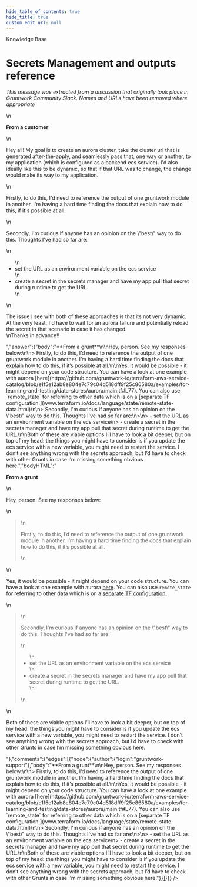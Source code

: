 ```yaml
---
hide_table_of_contents: true
hide_title: true
custom_edit_url: null
---
```



<CenterLayout>
<span class="title">Knowledge Base</span>
<h1>Secrets Management and outputs reference</h1>
<GitHub json={{"id":"MDEwOkRpc2N1c3Npb24zNTQ3MTMz","number":15,"author":{"login":"gruntwork-support"},"title":"Secrets Management and outputs reference","body":"_This message was extracted from a discussion that originally took place in Gruntwork Community Slack. Names and URLs have been removed where appropriate_\n\n**From a customer**\n\nHey all! My goal is to create an aurora cluster, take the cluster url that is generated after-the-apply, and seamlessly pass that, one way or another, to my application (which is configured as a backend ecs service). I'd also ideally like this to be dynamic, so that if that URL was to change, the change would make its way to my application.\n\nFirstly, to do this, I'd need to reference the output of one gruntwork module in another. I'm having a hard time finding the docs that explain how to do this, if it's possible at all.\n\nSecondly, I'm curious if anyone has an opinion on the \"best\" way to do this. Thoughts I've had so far are:\n\n- set the URL as an environment variable on the ecs service\n- create a secret in the secrets manager and have my app pull that secret during runtime to get the URL.\n\nThe issue I see with both of these approaches is that its not very dynamic. At the very least, I'd have to wait for an aurora failure and potentially reload the secret in that scenario in case it has changed.\nThanks in advance!!","bodyHTML":"<p dir=\"auto\"><em>This message was extracted from a discussion that originally took place in Gruntwork Community Slack. Names and URLs have been removed where appropriate</em></p>\n<p dir=\"auto\"><strong>From a customer</strong></p>\n<p dir=\"auto\">Hey all! My goal is to create an aurora cluster, take the cluster url that is generated after-the-apply, and seamlessly pass that, one way or another, to my application (which is configured as a backend ecs service). I'd also ideally like this to be dynamic, so that if that URL was to change, the change would make its way to my application.</p>\n<p dir=\"auto\">Firstly, to do this, I'd need to reference the output of one gruntwork module in another. I'm having a hard time finding the docs that explain how to do this, if it's possible at all.</p>\n<p dir=\"auto\">Secondly, I'm curious if anyone has an opinion on the \"best\" way to do this. Thoughts I've had so far are:</p>\n<ul dir=\"auto\">\n<li>set the URL as an environment variable on the ecs service</li>\n<li>create a secret in the secrets manager and have my app pull that secret during runtime to get the URL.</li>\n</ul>\n<p dir=\"auto\">The issue I see with both of these approaches is that its not very dynamic. At the very least, I'd have to wait for an aurora failure and potentially reload the secret in that scenario in case it has changed.<br>\nThanks in advance!!</p>","answer":{"body":"**From a grunt**\n\nHey, person. See my responses below:\n\n> Firstly, to do this, I’d need to reference the output of one gruntwork module in another. I’m having a hard time finding the docs that explain how to do this, if it’s possible at all.\n\nYes, it would be possible - it might depend on your code structure. You can have a look at one example with aurora [here](https://github.com/gruntwork-io/terraform-aws-service-catalog/blob/e1f5e12ab8e804e7c79c04d518dff9f25c86580a/examples/for-learning-and-testing/data-stores/aurora/main.tf#L77). You can also use `remote_state` for referring to other data which is on a [separate TF configuration.](www.terraform.io/docs/language/state/remote-state-data.html)\n\n> Secondly, I'm curious if anyone has an opinion on the \"best\" way to do this. Thoughts I've had so far are:\n>\n> - set the URL as an environment variable on the ecs service\n> - create a secret in the secrets manager and have my app pull that secret during runtime to get the URL.\n\nBoth of these are viable options.I’ll have to look a bit deeper, but on top of my head: the things you might have to consider is if you update the ecs service with a new variable, you might need to restart the service. I don’t see anything wrong with the secrets approach, but I’d have to check with other Grunts in case I’m missing something obvious here.","bodyHTML":"<p dir=\"auto\"><strong>From a grunt</strong></p>\n<p dir=\"auto\">Hey, person. See my responses below:</p>\n<blockquote>\n<p dir=\"auto\">Firstly, to do this, I’d need to reference the output of one gruntwork module in another. I’m having a hard time finding the docs that explain how to do this, if it’s possible at all.</p>\n</blockquote>\n<p dir=\"auto\">Yes, it would be possible - it might depend on your code structure. You can have a look at one example with aurora <a href=\"https://github.com/gruntwork-io/terraform-aws-service-catalog/blob/e1f5e12ab8e804e7c79c04d518dff9f25c86580a/examples/for-learning-and-testing/data-stores/aurora/main.tf#L77\">here</a>. You can also use <code class=\"notranslate\">remote_state</code> for referring to other data which is on a <a href=\"www.terraform.io/docs/language/state/remote-state-data.html\">separate TF configuration.</a></p>\n<blockquote>\n<p dir=\"auto\">Secondly, I'm curious if anyone has an opinion on the \"best\" way to do this. Thoughts I've had so far are:</p>\n<ul dir=\"auto\">\n<li>set the URL as an environment variable on the ecs service</li>\n<li>create a secret in the secrets manager and have my app pull that secret during runtime to get the URL.</li>\n</ul>\n</blockquote>\n<p dir=\"auto\">Both of these are viable options.I’ll have to look a bit deeper, but on top of my head: the things you might have to consider is if you update the ecs service with a new variable, you might need to restart the service. I don’t see anything wrong with the secrets approach, but I’d have to check with other Grunts in case I’m missing something obvious here.</p>"},"comments":{"edges":[{"node":{"author":{"login":"gruntwork-support"},"body":"**From a grunt**\n\nHey, person. See my responses below:\n\n> Firstly, to do this, I’d need to reference the output of one gruntwork module in another. I’m having a hard time finding the docs that explain how to do this, if it’s possible at all.\n\nYes, it would be possible - it might depend on your code structure. You can have a look at one example with aurora [here](https://github.com/gruntwork-io/terraform-aws-service-catalog/blob/e1f5e12ab8e804e7c79c04d518dff9f25c86580a/examples/for-learning-and-testing/data-stores/aurora/main.tf#L77). You can also use `remote_state` for referring to other data which is on a [separate TF configuration.](www.terraform.io/docs/language/state/remote-state-data.html)\n\n> Secondly, I'm curious if anyone has an opinion on the \"best\" way to do this. Thoughts I've had so far are:\n>\n> - set the URL as an environment variable on the ecs service\n> - create a secret in the secrets manager and have my app pull that secret during runtime to get the URL.\n\nBoth of these are viable options.I’ll have to look a bit deeper, but on top of my head: the things you might have to consider is if you update the ecs service with a new variable, you might need to restart the service. I don’t see anything wrong with the secrets approach, but I’d have to check with other Grunts in case I’m missing something obvious here."}}]}}} />

</CenterLayout>
  

<!-- ##DOCS-SOURCER-START
{
  "sourcePlugin": "github-discussions",
  "hash": "ee6dc81a7fcb7e648aafefa014a46d1d"
}
##DOCS-SOURCER-END -->
